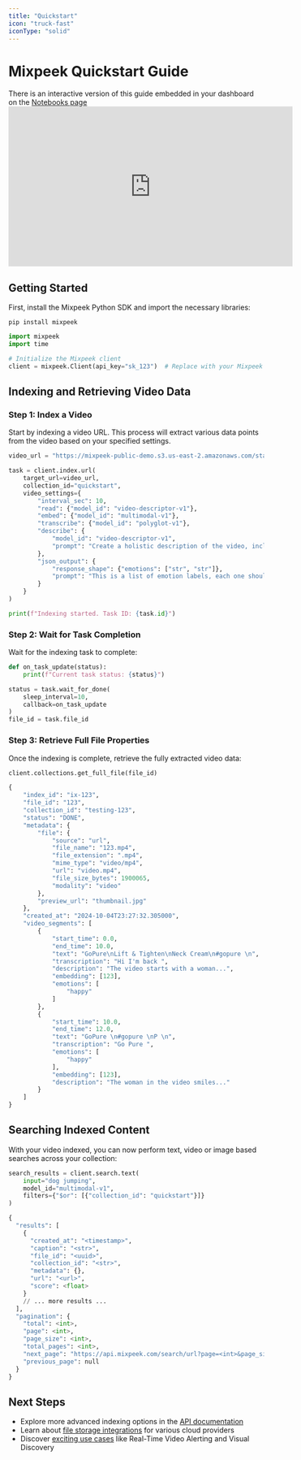 ```yaml
---
title: "Quickstart"
icon: "truck-fast"
iconType: "solid"
---
```


# Mixpeek Quickstart Guide

<Note>
  There is an interactive version of this guide embedded in your dashboard on
  the <a href="https://dash.mixpeek.com/notebooks">Notebooks page</a>
</Note>

<iframe
  width="560"
  height="315"
  src="https://www.youtube.com/embed/jkIXzfKBvM0"
  title="YouTube video player"
  frameborder="0"
  allow="accelerometer; autoplay; clipboard-write; encrypted-media; gyroscope; picture-in-picture"
  allowfullscreen
></iframe>

## Getting Started

First, install the Mixpeek Python SDK and import the necessary libraries:

`pip install mixpeek`

```python
import mixpeek
import time

# Initialize the Mixpeek client
client = mixpeek.Client(api_key="sk_123")  # Replace with your Mixpeek API key
```

## Indexing and Retrieving Video Data

### Step 1: Index a Video

Start by indexing a video URL. This process will extract various data points from the video based on your specified settings.

```python
video_url = "https://mixpeek-public-demo.s3.us-east-2.amazonaws.com/starter/aussie_agility.mp4"

task = client.index.url(
    target_url=video_url,
    collection_id="quickstart",
    video_settings={
        "interval_sec": 10,
        "read": {"model_id": "video-descriptor-v1"},
        "embed": {"model_id": "multimodal-v1"},
        "transcribe": {"model_id": "polyglot-v1"},
        "describe": {
            "model_id": "video-descriptor-v1",
            "prompt": "Create a holistic description of the video, include sounds and screenplay"
        },
        "json_output": {
            "response_shape": {"emotions": ["str", "str"]},
            "prompt": "This is a list of emotion labels, each one should be a string representing the scene."
        }
    }
)

print(f"Indexing started. Task ID: {task.id}")
```

### Step 2: Wait for Task Completion

Wait for the indexing task to complete:

```python
def on_task_update(status):
    print(f"Current task status: {status}")

status = task.wait_for_done(
    sleep_interval=10,
    callback=on_task_update
)
file_id = task.file_id
```

### Step 3: Retrieve Full File Properties

Once the indexing is complete, retrieve the fully extracted video data:

```python
client.collections.get_full_file(file_id)

{
    "index_id": "ix-123",
    "file_id": "123",
    "collection_id": "testing-123",
    "status": "DONE",
    "metadata": {
        "file": {
            "source": "url",
            "file_name": "123.mp4",
            "file_extension": ".mp4",
            "mime_type": "video/mp4",
            "url": "video.mp4",
            "file_size_bytes": 1900065,
            "modality": "video"
        },
        "preview_url": "thumbnail.jpg"
    },
    "created_at": "2024-10-04T23:27:32.305000",
    "video_segments": [
        {
            "start_time": 0.0,
            "end_time": 10.0,
            "text": "GoPure\nLift & Tighten\nNeck Cream\n#gopure \n",
            "transcription": "Hi I'm back ",
            "description": "The video starts with a woman...",
            "embedding": [123],
            "emotions": [
                "happy"
            ]
        },
        {
            "start_time": 10.0,
            "end_time": 12.0,
            "text": "GoPure \n#gopure \nP \n",
            "transcription": "Go Pure ",
            "emotions": [
                "happy"
            ],
            "embedding": [123],
            "description": "The woman in the video smiles..."
        }
    ]
}

```

## Searching Indexed Content

With your video indexed, you can now perform text, video or image based searches across your collection:

```python
search_results = client.search.text(
    input="dog jumping",
    model_id="multimodal-v1",
    filters={"$or": [{"collection_id": "quickstart"}]}
)

{
  "results": [
    {
      "created_at": "<timestamp>",
      "caption": "<str>",
      "file_id": "<uuid>",
      "collection_id": "<str>",
      "metadata": {},
      "url": "<url>",
      "score": <float>
    }
    // ... more results ...
  ],
  "pagination": {
    "total": <int>,
    "page": <int>,
    "page_size": <int>,
    "total_pages": <int>,
    "next_page": "https://api.mixpeek.com/search/url?page=<int>&page_size=<int>",
    "previous_page": null
  }
}

```

## Next Steps

- Explore more advanced indexing options in the [API documentation](/api-documentation)
- Learn about [file storage integrations](/integrations) for various cloud providers
- Discover [exciting use cases](/use-cases) like Real-Time Video Alerting and Visual Discovery
